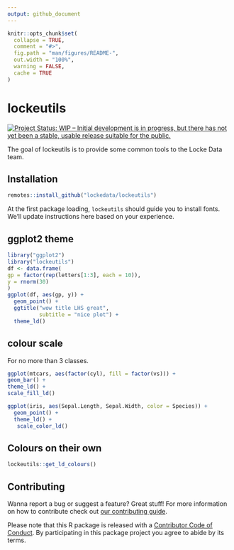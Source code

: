 ```yaml
---
output: github_document
---
```


<!-- README.md is generated from README.Rmd. Please edit that file -->

```r
knitr::opts_chunk$set(
  collapse = TRUE,
  comment = "#>",
  fig.path = "man/figures/README-",
  out.width = "100%",
  warning = FALSE,
  cache = TRUE
)
```
# lockeutils

[![Project Status: WIP – Initial development is in progress, but there has not yet been a stable, usable release suitable for the public.](https://www.repostatus.org/badges/latest/wip.svg)](https://www.repostatus.org/#wip)

The goal of lockeutils is to provide some common tools to the Locke Data team.

## Installation


``` r
remotes::install_github("lockedata/lockeutils")
```

At the first package loading, `lockeutils` should guide you to install fonts. We'll update instructions here based on your experience.

## ggplot2 theme

```r
library("ggplot2")
library("lockeutils")
df <- data.frame(
gp = factor(rep(letters[1:3], each = 10)),
y = rnorm(30)
)
ggplot(df, aes(gp, y)) +
  geom_point() +
  ggtitle("wow title LHS great",
          subtitle = "nice plot") +
  theme_ld()

```

## colour scale 

For no more than 3 classes.

```r

ggplot(mtcars, aes(factor(cyl), fill = factor(vs))) +
geom_bar() +
theme_ld() +
scale_fill_ld()

ggplot(iris, aes(Sepal.Length, Sepal.Width, color = Species)) +
  geom_point() +
  theme_ld() +
   scale_color_ld()
```

## Colours on their own

```r
lockeutils::get_ld_colours()
```

## Contributing

Wanna report a bug or suggest a feature? Great stuff! For more information on how to contribute check out [our contributing guide](.github/CONTRIBUTING.md). 

 Please note that this R package is released with a [Contributor Code of Conduct](CODE_OF_CONDUCT.md). By participating in this package project you agree to abide by its terms.
